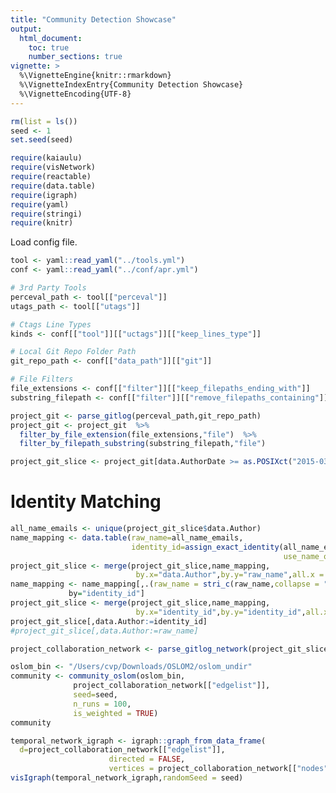```yaml
---
title: "Community Detection Showcase"
output: 
  html_document:
    toc: true
    number_sections: true
vignette: >
  %\VignetteEngine{knitr::rmarkdown}
  %\VignetteIndexEntry{Community Detection Showcase}
  %\VignetteEncoding{UTF-8}
---
```



```r
rm(list = ls())
seed <- 1
set.seed(seed)
```

```r
require(kaiaulu)
require(visNetwork)
require(reactable)
require(data.table)
require(igraph)
require(yaml)
require(stringi)
require(knitr)
```

Load config file.

```r
tool <- yaml::read_yaml("../tools.yml")
conf <- yaml::read_yaml("../conf/apr.yml")

# 3rd Party Tools
perceval_path <- tool[["perceval"]]
utags_path <- tool[["utags"]]

# Ctags Line Types
kinds <- conf[["tool"]][["uctags"]][["keep_lines_type"]]

# Local Git Repo Folder Path
git_repo_path <- conf[["data_path"]][["git"]]

# File Filters
file_extensions <- conf[["filter"]][["keep_filepaths_ending_with"]]
substring_filepath <- conf[["filter"]][["remove_filepaths_containing"]]
```


```r
project_git <- parse_gitlog(perceval_path,git_repo_path)
project_git <- project_git  %>%
  filter_by_file_extension(file_extensions,"file")  %>% 
  filter_by_filepath_substring(substring_filepath,"file")
```

```r
project_git_slice <- project_git[data.AuthorDate >= as.POSIXct("2015-03-01", format = "%Y-%m-%d",tz = "UTC") & data.AuthorDate < as.POSIXct("2015-03-31", format = "%Y-%m-%d",tz = "UTC")]
```

# Identity Matching 

```r
all_name_emails <- unique(project_git_slice$data.Author)
name_mapping <- data.table(raw_name=all_name_emails,
                           identity_id=assign_exact_identity(all_name_emails,
                                                             use_name_only = FALSE))
project_git_slice <- merge(project_git_slice,name_mapping,
                            by.x="data.Author",by.y="raw_name",all.x = TRUE)
name_mapping <- name_mapping[,.(raw_name = stri_c(raw_name,collapse = " | ")),
             by="identity_id"]
project_git_slice <- merge(project_git_slice,name_mapping,
                            by.x="identity_id",by.y="identity_id",all.x = TRUE)
project_git_slice[,data.Author:=identity_id]
#project_git_slice[,data.Author:=raw_name]
```


```r
project_collaboration_network <- parse_gitlog_network(project_git_slice,mode="author")
```


```r
oslom_bin <- "/Users/cvp/Downloads/OSLOM2/oslom_undir"
community <- community_oslom(oslom_bin,
              project_collaboration_network[["edgelist"]],
              seed=seed,
              n_runs = 100,
              is_weighted = TRUE)
community
```


```r
temporal_network_igraph <- igraph::graph_from_data_frame(
  d=project_collaboration_network[["edgelist"]], 
                      directed = FALSE, 
                      vertices = project_collaboration_network[["nodes"]])
visIgraph(temporal_network_igraph,randomSeed = seed)
```

